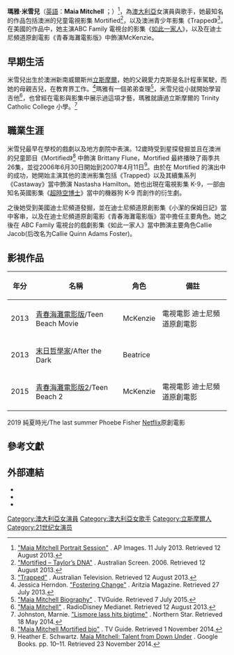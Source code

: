{{藝人
|英文名=Maia Mitchell
|民族=澳大利亞白人
|語言=[[英語|英語]]
|國籍   = {{AUS}}
|代表作=《[[青春海灘電影版|青春海灘電影版]]》、《[[如此一家人|如此一家人]]》
|type=女演員
|name=瑪雅·米雪兒
|image=	Maia_Mitchell_at_Sundance_2018.jpg
|caption=米雪兒於2018年
|birth_name=
|birth_date={{Birth_date_and_age|1993|8|18}}
|職業=演員和歌手
|birth_place=[[澳洲|澳洲]][[立斯摩爾|立斯摩爾]]
|years_active=2005年至今
| imdb     =2314596
}}
'''瑪雅·米雪兒'''（[[英語|英語]]：'''Maia Mitchell''' ；{{bd|1993年|8月18日}}）<ref>[http://www.apimages.com/Collection/Landing/Maia-Mitchell-Portrait-Session/8cbb7d33f6774f32b91cf6667d539364 "Maia Mitchell Portrait Session"] {{Wayback|url=http://www.apimages.com/Collection/Landing/Maia-Mitchell-Portrait-Session/8cbb7d33f6774f32b91cf6667d539364 |date=20210128051314 }}. AP Images. 11 July 2013. Retrieved 12 August 2013.</ref>，為[[澳大利亞|澳大利亞]]女演員與歌手，她最知名的作品包括澳洲的兒童電視影集 Mortified<ref>[http://aso.gov.au/titles/tv/mortified-taylors-dna/clip3/ "Mortified – Taylor’s DNA"] {{Wayback|url=http://aso.gov.au/titles/tv/mortified-taylors-dna/clip3/ |date=20130310214258 }}. Australian Screen. 2006. Retrieved 12 August 2013.</ref>，以及澳洲青少年影集《Trapped》<ref>[http://www.australiantelevision.net/trapped/ "Trapped"] {{Wayback|url=http://www.australiantelevision.net/trapped/ |date=20200205082226 }}. Australian Television. Retrieved 12 August 2013.</ref>，在美國的作品中，她主演ABC Family 電視台的影集《[[如此一家人|如此一家人]]》，以及在迪士尼頻道原創電影《青春海灘電影版》中飾演McKenzie。

==早期生活==
米雪兒出生於澳洲新南威爾斯州[[利斯莫尔_(新南威尔士州)|立斯摩爾]]，她的父親愛力克斯是名計程車駕駛，而她的母親吉兒，在教育界工作。<ref>Jessica Herndon. [http://aritzia.com/Profile%3A-Maia-Mitchell/i18-ea-maia-mitchell,default,pg.html "Fostering Change"] {{Wayback|url=http://aritzia.com/Profile%3A-Maia-Mitchell/i18-ea-maia-mitchell,default,pg.html |date=20191113165945 }}. Aritzia Magazine. Retrieved 27 July 2013.</ref>瑪雅有一個弟弟查理<ref>[http://www.tvguide.com/celebrities/maia-mitchell/bio/483235/ "Maia Mitchell Biography"] {{Wayback|url=http://www.tvguide.com/celebrities/maia-mitchell/bio/483235/ |date=20191202104020 }}. TVGuide. Retrieved 7 July 2015.</ref>，米雪兒從小就開始學習吉他<ref>[http://radiodisneymedianet.com/web/showpage/showpage.aspx?program_id=3145666&type=mitchell "Maia Mitchell"] {{Wayback|url=http://radiodisneymedianet.com/web/showpage/showpage.aspx?program_id=3145666&type=mitchell |date=20141006101009 }}. RadioDisney Medianet. Retrieved 12 August 2013.</ref>，也曾經在電影與影集中展示過這項才藝，瑪雅就讀過立斯摩爾的 Trinity Catholic College 小學。<ref>Johnston, Marnie. [http://www.northernstar.com.au/news/lismore-lass-hits-bigtime/1972482/ "Lismore lass hits bigtime"] {{Wayback|url=http://www.northernstar.com.au/news/lismore-lass-hits-bigtime/1972482/ |date=20210308102741 }}. Northern Star. Retrieved 18 May 2014.</ref>

==職業生涯==
米雪兒最早在學校的戲劇以及地方劇院中表演。12歲時受到星探發掘並且在澳洲的兒童節目《Mortified》<ref>[http://www.tvguide.com/celebrities/maia-mitchell/bio/483235 "Maia Mitchell Mortified bio"] {{Wayback|url=http://www.tvguide.com/celebrities/maia-mitchell/bio/483235 |date=20191202104020 }}. TV Guide. Retrieved 1 November 2014.</ref> 中飾演 Brittany Flune，Mortified 最終播映了兩季共26集，並從2006年6月30日開始到2007年4月11日<ref>Heather E. Schwartz. [http://books.google.co.uk/books?id=fEy1AwAAQBAJ&lpg=PP1&pg=PP1#v=onepage&q&f=false Maia Mitchell: Talent from Down Under] {{Wayback|url=http://books.google.co.uk/books?id=fEy1AwAAQBAJ&lpg=PP1&pg=PP1#v=onepage&q&f=false |date=20141225202212 }}. Google Books. pp. 10–11. Retrieved 23 November 2014.</ref>。由於在 Mortified 的演出中的成功，她開始主演其他的澳洲影集包括《Trapped》以及其續集系列《Castaway》當中飾演 Nastasha Hamilton。她也出現在電視影集 K-9，一部由知名英國影集《[[超時空博士|超時空博士]]》當中的機器狗 K-9 而創作的衍生劇。

之後她受到美國迪士尼頻道發掘，並在迪士尼頻道原創影集《小潔的保姆日記》當中客串，以及在迪士尼頻道原創電影《青春海灘電影版》當中擔任主要角色。她之後在 ABC Family 電視台的戲劇影集《如此一家人》當中飾演主要角色Callie Jacob(后改名为Callie Quinn Adams Foster)。

==影視作品==
{| class="wikitable"
! 年分	
!名稱	
!角色	
!備註
|-
|2013||[[青春海灘電影版|青春海灘電影版]]/Teen Beach Movie||McKenzie||電視電影 迪士尼頻道原創電影
|-
|2013||[[末日哲學家|末日哲學家]]/After the Dark||Beatrice||	
|- 
|2015||[[青春海灘電影版2|青春海灘電影版2]]/Teen Beach 2||McKenzie||電視電影 迪士尼頻道原創電影
|}
2019    純夏時光/The last summer   Phoebe Fisher   [[Netflix|Netflix]]原創電影

==參考文獻==
{{Reflist|30em}}

== 外部連結 ==
{{Commons category|Maia Mitchell}}
* {{IMDb name|2314596}}
* {{twitter|MaiaMitchell}}
* {{Instagram|maiamitchell}}

{{Authority control}}
{{DEFAULTSORT:Mitchell, Maia}}
[[Category:澳大利亞女演員|Category:澳大利亞女演員]]
[[Category:澳大利亞女歌手|Category:澳大利亞女歌手]]
[[Category:立斯摩爾人|Category:立斯摩爾人]]
[[Category:21世纪女演员|Category:21世纪女演员]]